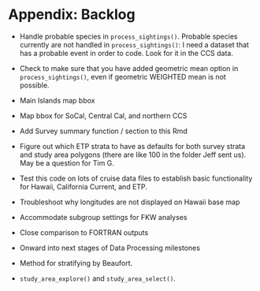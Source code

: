 # Appendix: Backlog {#backlog}

- Handle probable species in `process_sightings()`. Probable species currently are not handled in `process_sightings()`: I need a dataset that has a probable event in order to code. Look for it in the CCS data.  
- Check to make sure that you have added geometric mean option in `process_sightings()`, even if geometric WEIGHTED mean is not possible.  

- Main Islands map bbox  

- Map bbox for SoCal, Central Cal, and northern CCS  

- Add Survey summary function / section to this Rmd  

- Figure out which ETP strata to have as defaults for both survey strata and study area polygons (there are like 100 in the folder Jeff sent us).  May be a question for Tim G.  

- Test this code on lots of cruise data files to establish basic functionality for Hawaii, California Current, and ETP.   

- Troubleshoot why longitudes are not displayed on Hawaii base map

- Accommodate subgroup settings for FKW analyses

- Close comparison to FORTRAN outputs  

- Onward into next stages of Data Processing milestones 

- Method for stratifying by Beaufort.  

- `study_area_explore()` and `study_area_select()`.  


